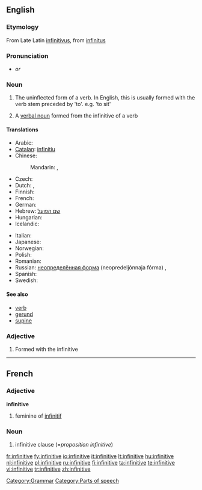 {{wikipedia}}
==English==

===Etymology===
From Late Latin [[infinitivus]], from [[infinitus]]

===Pronunciation===
* {{IPA|/ɪnfɪnɪtɪv/}} ''or'' {{IPAchar|/ɪnfɪnətɪv/}}

===Noun===
{{en-noun}}

# {{grammar}} The uninflected form of a verb. In English, this is usually formed with the verb stem preceded by 'to'. e.g. 'to sit'
# {{grammar}} A [[verbal noun]] formed from the infinitive of a verb

====Translations====
{{trans-top|uninflected verb form}}
* Arabic: {{t|ar|مصدر|m|tr=máSdar|sc=Arab}}
* [[Catalan]]: [[infinitiu]] {{m}}
* Chinese:
*: Mandarin: {{t|zh|不定詞|sc=Hani}},  {{t|zh|不定词|tr=bùdìngcí|sc=Hani}}
* Czech: {{t-|cs|neurčitek|m}}
* Dutch: {{t+|nl|infinitief|m}}, {{t+|nl|onbepaalde wijs|m}}
* Finnish: {{t+|fi|infinitiivi}}
* French: {{t+|fr|infinitif|m}}
* German: {{t+|de|Infinitiv|m}}
* Hebrew: [[שם הפועל]]
* Hungarian: {{t+|hu|főnévi igenév}} 
* Icelandic: {{t+|is|nafnháttur|m}}
{{trans-mid}}
* Italian: {{t+|it|infinito|m}}
* Japanese: {{t|ja|不定詞|tr=ふていし, futeishi|sc=Jpan}}
* Norwegian: {{t-|no|infinitiv|m}}
* Polish: {{t+|pl|bezokolicznik|m}}
* Romanian: {{t-|ro|infinitiv|n}}
* Russian: [[неопределённая форма]] (neopredeljónnaja fórma) {{f}},  {{t|ru|инфинитив|m|tr=infinitív|sc=Cyrl}}
* Spanish: {{t+|es|infinitivo|m}}
* Swedish: {{t-|sv|infinitiv|n}}
{{trans-bottom}}

====See also====
* [[verb]]
* [[gerund]]
* [[supine]]

===Adjective===
{{en-adj|-}}

# {{grammar}} Formed with the infinitive

----

==French==

===Adjective===
'''infinitive'''

# feminine of [[infinitif]]

===Noun===
{{infl|fr|noun|g=f}}

# infinitive clause (=''proposition infinitive'')

[[Category:Grammar]]
[[Category:Parts of speech]]

[[fr:infinitive]]
[[fy:infinitive]]
[[io:infinitive]]
[[it:infinitive]]
[[lt:infinitive]]
[[hu:infinitive]]
[[nl:infinitive]]
[[pl:infinitive]]
[[ru:infinitive]]
[[fi:infinitive]]
[[ta:infinitive]]
[[te:infinitive]]
[[vi:infinitive]]
[[tr:infinitive]]
[[zh:infinitive]]